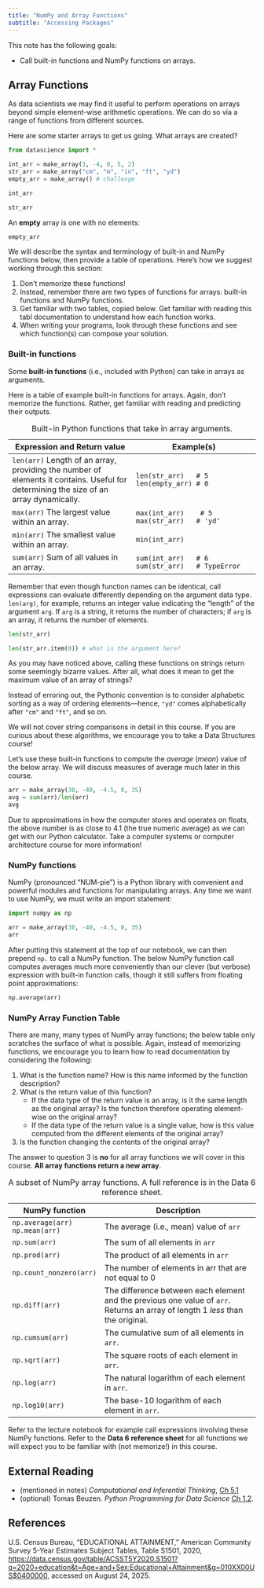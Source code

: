 ```yaml
---
title: "NumPy and Array Functions"
subtitle: "Accessing Packages"
---
```


This note has the following goals:

* Call built-in functions and NumPy functions on arrays.

## Array Functions

As data scientists we may find it useful to perform operations on arrays beyond simple element-wise arithmetic operations. We can do so via a range of functions from different sources.

Here are some starter arrays to get us going. What arrays are created?

```python
from datascience import *

int_arr = make_array(3, -4, 0, 5, 2)
str_arr = make_array("cm", "m", "in", "ft", "yd")
empty_arr = make_array() # challenge
```

::: {.callout-note title="Arrays created" collapse="true"}
```python
int_arr
```

```python
str_arr
```


An **empty** array is one with no elements:
```python
empty_arr
```
:::


We will describe the syntax and terminology of built-in and NumPy functions below, then provide a table of operations. Here's how we suggest working through this section:

1. Don't memorize these functions!
1. Instead, remember there are two types of functions for arrays: built-in functions and NumPy functions.
1. Get familiar with two tables, copied below. Get familiar with reading this tabl documentation to understand how each function works.
1. When writing your programs, look through these functions and see which function(s) can compose your solution.

### Built-in functions

Some **built-in functions** (i.e., included with Python) can take in arrays as arguments.

Here is a table of example built-in functions for arrays. Again, don't memorize the functions. Rather, get familiar with reading and predicting their outputs.

| Expression and Return value | Example(s) |
| - | - |  
| `len(arr)` Length of an array, providing the number of elements it contains. Useful for determining the size of an array dynamically. | `len(str_arr)   # 5` <br/> `len(empty_arr) # 0` | 
| `max(arr)` The largest value within an array. | `max(int_arr)    # 5` <br/> `max(str_arr)   # 'yd'` |
| `min(arr)` The smallest value within an array. | `min(int_arr) ` | 
| `sum(arr)` Sum of all values in an array. | `sum(int_arr)   # 6` <br/> `sum(str_arr)   # TypeError` |

: Built-in Python functions that take in array arguments.


::: {.callout-note title="Note 1: Argument data types" collapse="true"}
Remember that even though function names can be identical, call expressions can evaluate differently depending on the argument data type.
 `len(arg)`, for example, returns an integer value indicating the "length" of the argument `arg`. If `arg` is a string, it returns the number of characters; if `arg` is an array, it returns the number of elements.

```python
len(str_arr)
```

```python
len(str_arr.item(0)) # what is the argument here?
```
:::

::: {.callout-note title="Note 2: Expressions with string arrays" collapse="true"}
As you may have noticed above, calling these functions on strings return some seemingly bizarre values. After all, what does it mean to get the maximum value of an array of strings?

Instead of erroring out, the Pythonic convention is to consider alphabetic sorting as a way of ordering elements---hence, `"yd"` comes alphabetically after `"cm"` and `"ft"`, and so on.

We will not cover string comparisons in detail in this course. If you are curious about these algorithms, we encourage you to take a Data Structures course!
:::


Let's use these built-in functions to compute the _average_ (_mean_) value of the below array. We will discuss measures of average much later in this course.

```python
arr = make_array(30, -40, -4.5, 0, 35)
avg = sum(arr)/len(arr)
avg
```

Due to approximations in how the computer stores and operates on floats, the above number is as close to 4.1 (the true numeric average) as we can get with our Python calculator. Take a computer systems or computer architecture course for more information!

### NumPy functions

NumPy (pronounced "NUM-pie”) is a Python library with convenient and
powerful modules and functions for manipulating arrays. Any time we want to use NumPy, we must write an import statement:

```python
import numpy as np

arr = make_array(30, -40, -4.5, 0, 35)
arr
```

After putting this statement at the top of our notebook, we can then prepend `np.` to call a NumPy function. The below NumPy function call computes averages much more conveniently than our clever (but verbose) expression with built-in function calls, though it still suffers from floating point approximations:

```python
np.average(arr)
```

### NumPy Array Function Table

There are many, many types of NumPy array functions; the below table only scratches the surface of what is possible. Again, instead of memorizing functions, we encourage you to learn how to read documentation by considering the following:

1. What is the function name? How is this name informed by the function description?
1. What is the return value of this function?
    * If the data type of the return value is an array, is it the same length as the original array? Is the function therefore operating element-wise on the original array?
    * If the data type of the return value is a single value, how is this value computed from the different elements of the original array? 
1. Is the function changing the contents of the original array?

The answer to question 3 is **no** for all array functions we will cover in this course. **All array functions return a new array**.

| NumPy function | Description |
| - | --- | 
| `np.average(arr)` <br/> `np.mean(arr)` | The average (i.e., mean) value of `arr` |
| `np.sum(arr)` | The sum of all elements in `arr` |
| `np.prod(arr)` | The product of all elements in `arr` | 
| `np.count_nonzero(arr)` | The number of elements in arr that are not equal to 0 |
| `np.diff(arr)` | The difference between each element and the previous one value of `arr`. Returns an array of length 1 _less_ than the original. |
| `np.cumsum(arr)` | The cumulative sum of all elements in `arr`. |
| `np.sqrt(arr)` | The square roots of each element in `arr`.|
| `np.log(arr)` | The natural logarithm of each element in `arr`. |
| `np.log10(arr)` | The base-10 logarithm of each element in `arr`. |
: A subset of NumPy array functions. A full reference is in the Data 6 reference sheet.

Refer to the lecture notebook for example call expressions involving these NumPy functions. Refer to the **Data 6 reference sheet** for all functions we will expect you to be familiar with (not memorize!) in this course.


## External Reading

* (mentioned in notes) _Computational and Inferential Thinking_, [Ch 5.1](https://inferentialthinking.com/chapters/05/1/Arrays.html)
* (optional) Tomas Beuzen. _Python Programming for Data Science_ [Ch 1.2](https://www.tomasbeuzen.com/python-programming-for-data-science/chapters/chapter1-basics.html#basic-python-data-types).

## References

U.S. Census Bureau, "EDUCATIONAL ATTAINMENT," American Community Survey 5-Year Estimates Subject Tables, Table S1501, 2020, <https://data.census.gov/table/ACSST5Y2020.S1501?q=2020+education&t=Age+and+Sex:Educational+Attainment&g=010XX00US$0400000>, accessed on August 24, 2025.